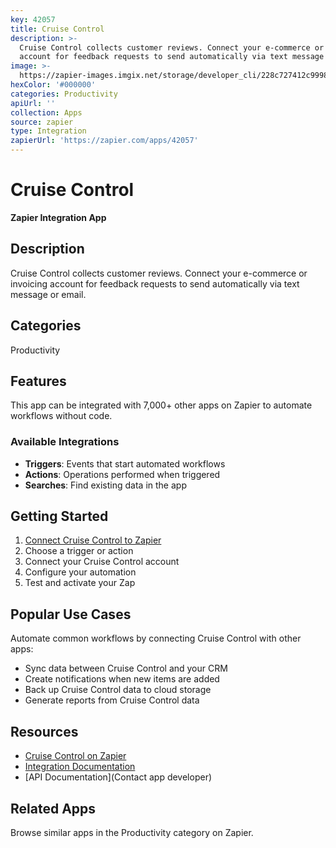 ```yaml
---
key: 42057
title: Cruise Control
description: >-
  Cruise Control collects customer reviews. Connect your e-commerce or invoicing
  account for feedback requests to send automatically via text message or email.
image: >-
  https://zapier-images.imgix.net/storage/developer_cli/228c727412c9998693fc615ac8bb8ac2.png?auto=format%2Ccompress&ixlib=python-3.0.0&q=50
hexColor: '#000000'
categories: Productivity
apiUrl: ''
collection: Apps
source: zapier
type: Integration
zapierUrl: 'https://zapier.com/apps/42057'
---
```

# Cruise Control

**Zapier Integration App**

## Description

Cruise Control collects customer reviews. Connect your e-commerce or invoicing account for feedback requests to send automatically via text message or email.

## Categories

Productivity

## Features

This app can be integrated with 7,000+ other apps on Zapier to automate workflows without code.

### Available Integrations

- **Triggers**: Events that start automated workflows
- **Actions**: Operations performed when triggered
- **Searches**: Find existing data in the app

## Getting Started

1. [Connect Cruise Control to Zapier](https://zapier.com/apps/42057)
2. Choose a trigger or action
3. Connect your Cruise Control account
4. Configure your automation
5. Test and activate your Zap

## Popular Use Cases

Automate common workflows by connecting Cruise Control with other apps:

- Sync data between Cruise Control and your CRM
- Create notifications when new items are added
- Back up Cruise Control data to cloud storage
- Generate reports from Cruise Control data

## Resources

- [Cruise Control on Zapier](https://zapier.com/apps/42057)
- [Integration Documentation](https://zapier.com/apps/42057/integrations)
- [API Documentation](Contact app developer)

## Related Apps

Browse similar apps in the Productivity category on Zapier.
